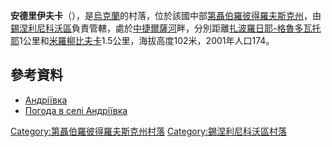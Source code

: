 {{coord|48|14|1|N|35|42|11|E|scale:30000_region:UA|display=title}}

'''安德里伊夫卡'''（{{lang-uk|Андріївка}}），是[[烏克蘭|烏克蘭]]的村落，位於該國中部[[第聶伯羅彼得羅夫斯克州|第聶伯羅彼得羅夫斯克州]]，由[[錫涅利尼科沃區|錫涅利尼科沃區]]負責管轄，處於[[中捷爾薩河|中捷爾薩河]]畔，分別距離[[扎波羅日耶-格魯多瓦托耶|扎波羅日耶-格魯多瓦托耶]]1公里和[[米羅柳比夫卡_(錫涅利尼科沃區)|米羅柳比夫卡]]1.5公里，海拔高度102米，2001年人口174。

==參考資料==
* [http://gska2.rada.gov.ua/pls/z7502/A005?rdat1=06.12.2007&rf7571=6337 Андріївка]{{dead link|date=2017年12月 |bot=InternetArchiveBot |fix-attempted=yes }}
* [http://weather.in.ua/ua/dnepropetrovskaja/173 Погода в селі Андріївка] {{Wayback|url=http://weather.in.ua/ua/dnepropetrovskaja/173 |date=20160607113651 }}

{{DEFAULTSORT:Андріївка}}
[[Category:第聶伯羅彼得羅夫斯克州村落|Category:第聶伯羅彼得羅夫斯克州村落]]
[[Category:錫涅利尼科沃區村落|Category:錫涅利尼科沃區村落]]


{{Dnipropetrovsk-geo-stub}}